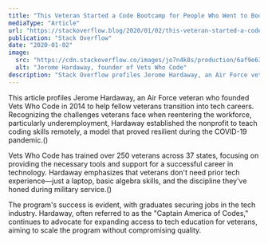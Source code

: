 ```yaml
---
title: "This Veteran Started a Code Bootcamp for People Who Went to Bootcamp"
mediaType: "Article"
url: "https://stackoverflow.blog/2020/01/02/this-veteran-started-a-code-bootcamp-for-people-who-went-to-bootcamp/"
publication: "Stack Overflow"
date: "2020-01-02"
image:
  src: "https://cdn.stackoverflow.co/images/jo7n4k8s/production/6af9e63498da2ff65455997078de29c36f1616ac-1532x1149.jpg?rect=0,173,1532,804&w=1200&h=630&auto=format&dpr=2"
  alt: "Jerome Hardaway, founder of Vets Who Code"
description: "Stack Overflow profiles Jerome Hardaway, an Air Force veteran who founded Vets Who Code to teach fellow veterans coding skills, helping them transition into tech careers."
---
```


This article profiles Jerome Hardaway, an Air Force veteran who founded Vets Who Code in 2014 to help fellow veterans transition into tech careers. Recognizing the challenges veterans face when reentering the workforce, particularly underemployment, Hardaway established the nonprofit to teach coding skills remotely, a model that proved resilient during the COVID-19 pandemic.()

Vets Who Code has trained over 250 veterans across 37 states, focusing on providing the necessary tools and support for a successful career in technology. Hardaway emphasizes that veterans don't need prior tech experience—just a laptop, basic algebra skills, and the discipline they've honed during military service.()

The program's success is evident, with graduates securing jobs in the tech industry. Hardaway, often referred to as the "Captain America of Codes," continues to advocate for expanding access to tech education for veterans, aiming to scale the program without compromising quality.